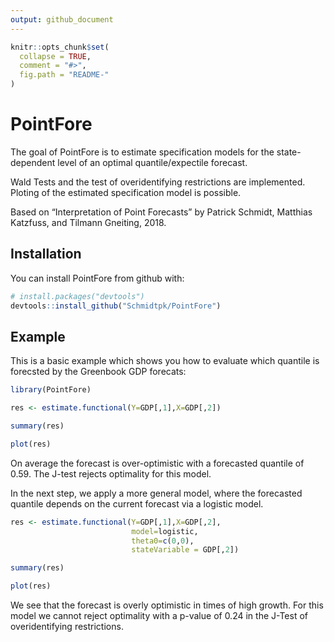 ```yaml
---
output: github_document
---
```


<!-- README.md is generated from README.Rmd. Please edit that file -->

```r
knitr::opts_chunk$set(
  collapse = TRUE,
  comment = "#>",
  fig.path = "README-"
)
```

# PointFore

The goal of PointFore is to estimate specification models for the state-dependent level of an optimal quantile/expectile forecast.

Wald Tests and the test of overidentifying restrictions are implemented. Ploting of the estimated specification model is possible.

Based on "Interpretation of Point Forecasts" by Patrick Schmidt, Matthias Katzfuss, and Tilmann Gneiting, 2018.

## Installation

You can install PointFore from github with:

```r
# install.packages("devtools")
devtools::install_github("Schmidtpk/PointFore")
```

## Example

This is a basic example which shows you how to evaluate which quantile is forecsted by the Greenbook GDP forecats:

```r
library(PointFore)

res <- estimate.functional(Y=GDP[,1],X=GDP[,2])

summary(res)

plot(res)
```

On average the forecast is over-optimistic with a forecasted quantile of 0.59. The J-test rejects optimality for this model.

In the next step, we apply a more general model, where the forecasted quantile depends on the current forecast via a logistic model.

```r
res <- estimate.functional(Y=GDP[,1],X=GDP[,2],
                           model=logistic,
                           theta0=c(0,0),
                           stateVariable = GDP[,2])

summary(res)

plot(res)
```

We see that the forecast is overly optimistic in times of high growth. For this model we cannot reject optimality with a p-value of 0.24 in the J-Test of overidentifying restrictions.
